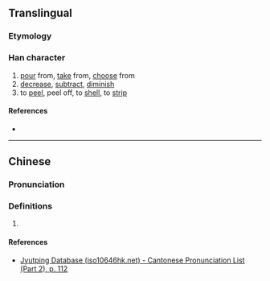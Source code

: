 {{character info}}
==Translingual==

===Etymology===
{{Han etyl}}

===Han character===
{{Han char|rn=64|rad=手|as=04|sn=7|four=|canj=QNJ|ids=⿰扌卂}}

# [[pour]] from, [[take]] from, [[choose]] from
# [[decrease]], [[subtract]], [[diminish]]
# to [[peel]], peel off, to [[shell]], to [[strip]]

====References====
* {{Han ref|kx=0418.030|dkj=11803|dj=0764.200|hdz=31832.010|uh=625F|ud=25183}}

----

==Chinese==
{{zh-forms}}

===Pronunciation===
{{zh-pron
|m=shēn
|c=san1
|h=pfs=
|md=
|mn=
|w=
|mc=y
|oc=y
|cat=
}}

===Definitions===
{{zh-hanzi}}

# {{rfdef|zh}}

====References====
* [http://www.iso10646hk.net/jp/document/download.jsp Jyutping Database (iso10646hk.net) - Cantonese Pronunciation List (Part 2), p. 112]